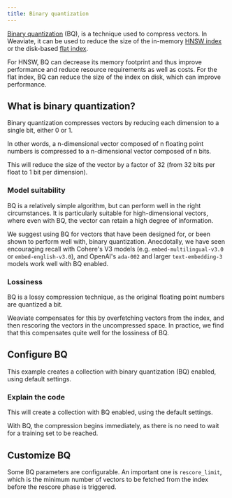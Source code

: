 ```yaml
---
title: Binary quantization
---
```




[Binary quantization](/developers/weaviate/concepts/vector-quantization#binary-quantization) (BQ), is a technique used to compress vectors. In Weaviate, it can be used to reduce the size of the in-memory [HNSW index](/developers/weaviate/concepts/vector-index.md#hierarchical-navigable-small-world-hnsw-index) or the disk-based [flat index](/developers/weaviate/concepts/vector-index.md#flat-index).

For HNSW, BQ can decrease its memory footprint and thus improve performance and reduce resource requirements as well as costs. For the flat index, BQ can reduce the size of the index on disk, which can improve performance.

## <i class="fa-solid fa-chalkboard"></i> What is binary quantization?

Binary quantization compresses vectors by reducing each dimension to a single bit, either 0 or 1.

In other words, a n-dimensional vector composed of n floating point numbers is compressed to a n-dimensional vector composed of n bits.

This will reduce the size of the vector by a factor of 32 (from 32 bits per float to 1 bit per dimension).

### <i class="fa-solid fa-chalkboard"></i> Model suitability

BQ is a relatively simple algorithm, but can perform well in the right circumstances. It is particularly suitable for high-dimensional vectors, where even with BQ, the vector can retain a high degree of information.

We suggest using BQ for vectors that have been designed for, or been shown to perform well with, binary quantization. Anecdotally, we have seen encouraging recall with Cohere's V3 models (e.g. `embed-multilingual-v3.0` or `embed-english-v3.0`), and OpenAI's `ada-002` and larger `text-embedding-3` models work well with BQ enabled.

### <i class="fa-solid fa-chalkboard"></i> Lossiness

BQ is a lossy compression technique, as the original floating point numbers are quantized a bit.

Weaviate compensates for this by overfetching vectors from the index, and then rescoring the vectors in the uncompressed space. In practice, we find that this compensates quite well for the lossiness of BQ.

## <i class="fa-solid fa-code"></i> Configure BQ

This example creates a collection with binary quantization (BQ) enabled, using default settings.

<FilteredTextBlock
  text={PyCode}
  startMarker="# BQBasicConfig"
  endMarker="# END BQBasicConfig"
  language="py"
/>

### <i class="fa-solid fa-chalkboard"></i> Explain the code

This will create a collection with BQ enabled, using the default settings.

With BQ, the compression begins immediately, as there is no need to wait for a training set to be reached.

## <i class="fa-solid fa-code"></i> Customize BQ

Some BQ parameters are configurable. An important one is `rescore_limit`, which is the minimum number of vectors to be fetched from the index before the rescore phase is triggered.

<FilteredTextBlock
  text={PyCode}
  startMarker="# BQCustomConfig"
  endMarker="# END BQCustomConfig"
  language="py"
/>


<DocsFeedback/>

